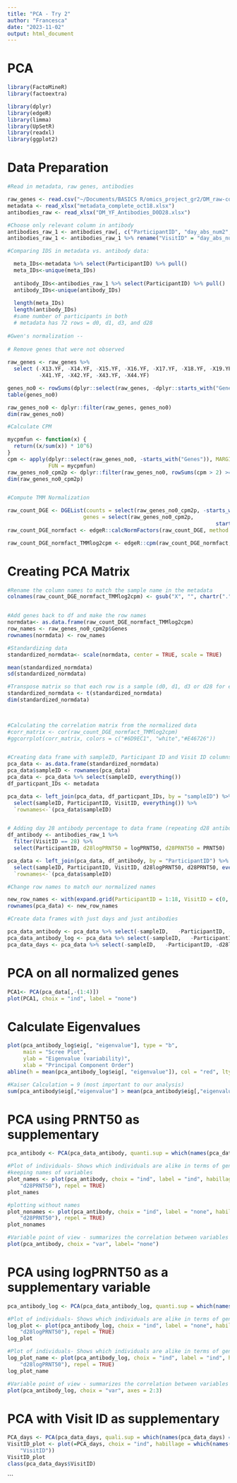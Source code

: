 ```yaml
---
title: "PCA - Try 2"
author: "Francesca"
date: "2023-11-02"
output: html_document
---
```


# PCA
```r
library(FactoMineR)
library(factoextra)

library(dplyr)
library(edgeR)
library(limma)
library(UpSetR)
library(readxl)
library(ggplot2)
```


# Data Preparation
```r
#Read in metadata, raw genes, antibodies 

raw_genes <- read.csv("~/Documents/BASICS R/omics_project_gr2/DM_raw-counts_transposed(1).csv")
metadata <- read_xlsx("metadata_complete_oct18.xlsx")
antibodies_raw <- read_xlsx("DM_YF_Antibodies_D0D28.xlsx")

#Choose only relevant column in antibody
antibodies_raw_1 <- antibodies_raw[, c("ParticipantID", "day_abs_num2", "PRNT50", "logPRNT50")]
antibodies_raw_1 <- antibodies_raw_1 %>% rename("VisitID" = "day_abs_num2") %>% arrange(VisitID)

#Comparing IDS in metadata vs. antibody data:

  meta_IDs<-metadata %>% select(ParticipantID) %>% pull()
  meta_IDs<-unique(meta_IDs)
 
  antibody_IDs<-antibodies_raw_1 %>% select(ParticipantID) %>% pull()
  antibody_IDs<-unique(antibody_IDs)
 
  length(meta_IDs)
  length(antibody_IDs)
  #same number of participants in both 
  # metadata has 72 rows = d0, d1, d3, and d28
  
#Gwen's normalization -- 
  
# Remove genes that were not observed
  
raw_genes <- raw_genes %>% 
  select (-X13.YF, -X14.YF, -X15.YF, -X16.YF, -X17.YF, -X18.YF, -X19.YF, -X20.YF,
          -X41.YF, -X42.YF, -X43.YF, -X44.YF)

genes_no0 <- rowSums(dplyr::select(raw_genes, -dplyr::starts_with("Genes"))) > 0
table(genes_no0)

raw_genes_no0 <- dplyr::filter(raw_genes, genes_no0)
dim(raw_genes_no0)

#Calculate CPM

mycpmfun <- function(x) {
  return((x/sum(x)) * 10^6)
}
cpm <- apply(dplyr::select(raw_genes_no0, -starts_with("Genes")), MARGIN = 2,
             FUN = mycpmfun)
raw_genes_no0_cpm2p <- dplyr::filter(raw_genes_no0, rowSums(cpm > 2) >= 5)
dim(raw_genes_no0_cpm2p)


#Compute TMM Normalization

raw_count_DGE <- DGEList(counts = select(raw_genes_no0_cpm2p, -starts_with("Genes")),
                        genes = select(raw_genes_no0_cpm2p,
                                                                  starts_with("Genes")))
raw_count_DGE_normfact <- edgeR::calcNormFactors(raw_count_DGE, method = "TMM")

raw_count_DGE_normfact_TMMlog2cpm <- edgeR::cpm(raw_count_DGE_normfact, log = TRUE)

```


# Creating PCA Matrix 
```r
#Rename the column names to match the sample name in the metadata
colnames(raw_count_DGE_normfact_TMMlog2cpm) <- gsub("X", "", chartr(".", "-", colnames(raw_count_DGE_normfact_TMMlog2cpm)))


#Add genes back to df and make the row names 
normdata<- as.data.frame(raw_count_DGE_normfact_TMMlog2cpm)
row_names <- raw_genes_no0_cpm2p$Genes
rownames(normdata) <- row_names

#Standardizing data
standardized_normdata<- scale(normdata, center = TRUE, scale = TRUE)

mean(standardized_normdata)
sd(standardized_normdata)

#Transpose matrix so that each row is a sample (d0, d1, d3 or d28 for each patient) and each column represent a variable (gene expression and antibody titers)
standardized_normdata <- t(standardized_normdata)
dim(standardized_normdata)

  

#Calculating the correlation matrix from the normalized data
#corr_matrix <- cor(raw_count_DGE_normfact_TMMlog2cpm)
#ggcorrplot(corr_matrix, colors = c("#6D9EC1", "white","#E46726"))


#Creating data frame with sampleID, Participant ID and Visit ID columns 
pca_data <- as.data.frame(standardized_normdata)
pca_data$sampleID <- rownames(pca_data)
pca_data <- pca_data %>% select(sampleID, everything())
df_particpant_IDs <- metadata

pca_data <- left_join(pca_data, df_particpant_IDs, by = "sampleID") %>%
  select(sampleID, ParticipantID, VisitID, everything()) %>%
  `rownames<-`(pca_data$sampleID)


# Adding day 28 antibody percentage to data frame (repeating d28 antibody values for all 4 observations of 1 participant)
df_antibody <- antibodies_raw_1 %>%
  filter(VisitID == 28) %>%
  select(ParticipantID, d28logPRNT50 = logPRNT50, d28PRNT50 = PRNT50)

pca_data <- left_join(pca_data, df_antibody, by = "ParticipantID") %>%
  select(sampleID, ParticipantID, VisitID, d28logPRNT50, d28PRNT50, everything()) %>%
  `rownames<-`(pca_data$sampleID)

#Change row names to match our normalized names 

new_row_names <- with(expand.grid(ParticipantID = 1:18, VisitID = c(0, 1, 3, 28)), paste0("P", ParticipantID, ".D", VisitID))
rownames(pca_data) <- new_row_names

#Create data frames with just days and just antibodies 

pca_data_antibody <- pca_data %>% select(-sampleID,   -ParticipantID, -VisitID, -d28logPRNT50)
pca_data_antibody_log <- pca_data %>% select(-sampleID,   -ParticipantID, -VisitID, -d28PRNT50)
pca_data_days <- pca_data %>% select(-sampleID,   -ParticipantID, -d28logPRNT50)

```

# PCA on all normalized genes 
```r
PCA1<- PCA(pca_data[,-(1:4)])
plot(PCA1, choix = "ind", label = "none")
```

# Calculate Eigenvalues
```r
plot(pca_antibody_log$eig[, "eigenvalue"], type = "b", 
     main = "Scree Plot",
     ylab = "Eigenvalue (variability)",
     xlab = "Principal Component Order")
abline(h = mean(pca_antibody_log$eig[, "eigenvalue"]), col = "red", lty = "dotted", lwd = 2) 

#Kaiser Calculation = 9 (most important to our analysis)
sum(pca_antibody$eig[,"eigenvalue"] > mean(pca_antibody$eig[,"eigenvalue"]))
```

# PCA using PRNT50 as supplementary 
```r
pca_antibody <- PCA(pca_data_antibody, quanti.sup = which(names(pca_data_antibody) == "d28PRNT50"))

#Plot of individuals- Shows which individuals are alike in terms of genes
#keeping names of variables 
plot_names <- plot(pca_antibody, choix = "ind", label = "ind", habillage = which(names(pca_data_antibody) ==
    "d28PRNT50"), repel = TRUE)
plot_names

#plotting without names
plot_nonames <- plot(pca_antibody, choix = "ind", label = "none", habillage = which(names(pca_data_antibody) ==
    "d28PRNT50"), repel = TRUE)
plot_nonames

#Variable point of view - summarizes the correlation between variables and identifies the groups of correlated variables 
plot(pca_antibody, choix = "var", label= "none")
```

# PCA using logPRNT50 as a supplementary variable 
```r
pca_antibody_log <- PCA(pca_data_antibody_log, quanti.sup = which(names(pca_data_antibody_log) == "d28logPRNT50"))

#Plot of individuals- Shows which individuals are alike in terms of genes
log_plot <- plot(pca_antibody_log, choix = "ind", label = "none", habillage = which(names(pca_data_antibody_log) ==
    "d28logPRNT50"), repel = TRUE)
log_plot

#Plot of individuals- Shows which individuals are alike in terms of genes
log_plot_name <- plot(pca_antibody_log, choix = "ind", label = "ind", habillage = which(names(pca_data_antibody_log) ==
    "d28logPRNT50"), repel = TRUE)
log_plot_name

#Variable point of view - summarizes the correlation between variables and identifies the groups of correlated variables 
plot(pca_antibody_log, choix = "var", axes = 2:3)
```

# PCA with Visit ID as supplementary
```r
PCA_days <- PCA(pca_data_days, quali.sup = which(names(pca_data_days) == "VisitID"))
VisitID_plot <- plot(=PCA_days, choix = "ind", habillage = which(names(pca_data_days) ==
    "VisitID"))
VisitID_plot
class(pca_data_days$VisitID)
```


```

